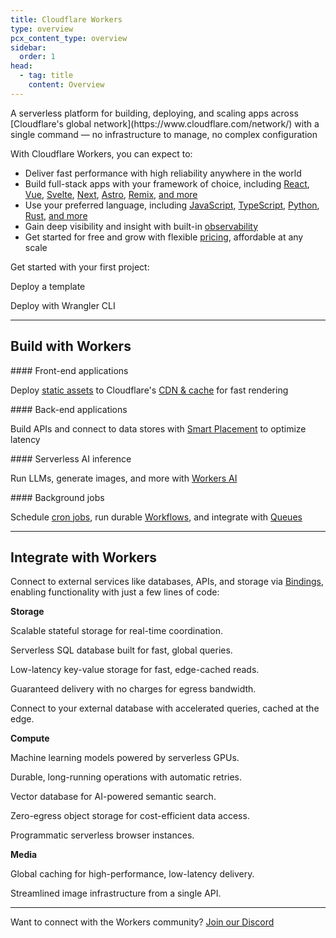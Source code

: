 ```yaml
---
title: Cloudflare Workers
type: overview
pcx_content_type: overview
sidebar:
  order: 1
head:
  - tag: title
    content: Overview
---
```



<Description>
A serverless platform for building, deploying, and scaling apps across [Cloudflare's global network](https://www.cloudflare.com/network/) with a single command  —  no infrastructure to manage, no complex configuration
</Description>

With Cloudflare Workers, you can expect to:
- Deliver fast performance with high reliability anywhere in the world
- Build full-stack apps with your framework of choice, including [React](/workers/frameworks/framework-guides/react-router/), [Vue](/workers/frameworks/framework-guides/vue/), [Svelte](/workers/frameworks/framework-guides/svelte/), [Next](/workers/frameworks/framework-guides/nextjs/), [Astro](/workers/frameworks/framework-guides/astro/), [Remix](/workers/frameworks/framework-guides/react-router/), [and more](/workers/frameworks/)
- Use your preferred language, including [JavaScript](/workers/languages/javascript/), [TypeScript](/workers/languages/typescript/), [Python](/workers/languages/python/), [Rust](/workers/languages/rust/), [and more](/workers/runtime-apis/webassembly/)
- Gain deep visibility and insight with built-in [observability](/workers/observability/logs/)
- Get started for free and grow with flexible [pricing](/workers/platform/pricing/), affordable at any scale

Get started with your first project:

<LinkButton href="https://dash.cloudflare.com/?to=/:account/workers-and-pages/templates">Deploy a template</LinkButton>


<LinkButton href="/workers/get-started/guide/" variant="minimal">
  Deploy with Wrangler CLI
</LinkButton>

---

## Build with Workers

<div>
#### Front-end applications

<span>Deploy [static assets](/workers/static-assets/) to Cloudflare's [CDN & cache](/cache/) for fast rendering</span>
</div>

<div>
#### Back-end applications

<span>Build APIs and connect to data stores with [Smart Placement](/workers/configuration/smart-placement/) to optimize latency</span>
</div>

<div>
#### Serverless AI inference

<span>Run LLMs, generate images, and more with [Workers AI](/workers-ai/)</span>
</div>

<div>
#### Background jobs

<span>Schedule [cron jobs](/workers/configuration/cron-triggers/), run durable [Workflows](/workflows/), and integrate with [Queues](/queues/)</span>
</div>

---

## Integrate with Workers

Connect to external services like databases, APIs, and storage via [Bindings](/workers/runtime-apis/bindings/), enabling functionality with just a few lines of code:

**Storage**

<RelatedProduct header="Durable Objects" href="/durable-objects/" product="durable-objects">

Scalable stateful storage for real-time coordination.

</RelatedProduct>

<RelatedProduct header="D1" href="/d1/" product="d1">

Serverless SQL database built for fast, global queries.

</RelatedProduct>

<RelatedProduct header="KV" href="/kv/" product="kv">

Low-latency key-value storage for fast, edge-cached reads.

</RelatedProduct>

<RelatedProduct header="Queues" href="/queues/" product="queues">

Guaranteed delivery with no charges for egress bandwidth.

</RelatedProduct>

<RelatedProduct header="Hyperdrive" href="/hyperdrive/" product="hyperdrive">

Connect to your external database with accelerated queries, cached at the edge.

</RelatedProduct>

**Compute**

<RelatedProduct header="Workers AI" href="/workers-ai/" product="workers-ai">

Machine learning models powered by serverless GPUs.

</RelatedProduct>

<RelatedProduct header="Workflows" href="/workflows/" product="workflows">

Durable, long-running operations with automatic retries.

</RelatedProduct>

<RelatedProduct header="Vectorize" href="/vectorize/" product="vectorize">

Vector database for AI-powered semantic search.

</RelatedProduct>

<RelatedProduct header="R2" href="/r2/" product="r2">

Zero-egress object storage for cost-efficient data access.

</RelatedProduct>

<RelatedProduct header="Browser Rendering" href="/browser-rendering/" product="browser-rendering">

Programmatic serverless browser instances.

</RelatedProduct>

**Media**

<RelatedProduct header="Cache / CDN" href="/cache/" product="cache">

Global caching for high-performance, low-latency delivery.

</RelatedProduct>

<RelatedProduct header="Images" href="/images/" product="images">

Streamlined image infrastructure from a single API.

</RelatedProduct>


---

Want to connect with the Workers community? [Join our Discord](https://discord.cloudflare.com)